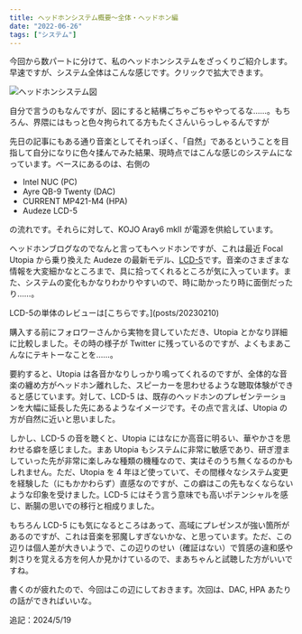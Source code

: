 ```yaml
---
title: ヘッドホンシステム概要〜全体・ヘッドホン編
date: "2022-06-26"
tags: ["システム"]
---
```


今回から数パートに分けて、私のヘッドホンシステムをざっくりご紹介します。早速ですが、システム全体はこんな感じです。クリックで拡大できます。

![ヘッドホンシステム図](/images/posts/20220626_headphone_system.png)

自分で言うのもなんですが、図にすると結構ごちゃごちゃやってるな……。もちろん、界隈にはもっと色々拘られてる方もたくさんいらっしゃるんですが

先日の記事にもある通り音楽としてそれっぽく、「自然」であるということを目指して自分になりに色々揉んでみた結果、現時点ではこんな感じのシステムになっています。ベースにあるのは、右側の

- Intel NUC (PC)
- Ayre QB-9 Twenty (DAC)
- CURRENT MP421-M4 (HPA)
- Audeze LCD-5

の流れです。それらに対して、KOJO Aray6 mkII が電源を供給しています。

ヘッドホンブログなのでなんと言ってもヘッドホンですが、これは最近 Focal Utopia から乗り換えた Audeze の最新モデル、[LCD-5](https://www.audeze.com/products/lcd-5)です。音楽のさまざまな情報を大変細かなところまで、具に拾ってくれるところが気に入っています。また、システムの変化もかなりわかりやすいので、時に助かったり時に面倒だったり……。

<Info>
  <p>LCD-5の単体のレビューは[こちらです。](posts/20230210)</p>
</Info>

購入する前にフォロワーさんから実物を貸していただき、Utopia とかなり詳細に比較しました。その時の様子が Twitter に残っているのですが、よくもまあこんなにテキトーなことを……。

要約すると、Utopia は各音かなりしっかり鳴ってくれるのですが、全体的な音楽の纏め方がヘッドホン離れした、スピーカーを思わせるような聴取体験ができると感じています。対して、LCD-5 は、既存のヘッドホンのプレゼンテーションを大幅に延長した先にあるようなイメージです。その点で言えば、Utopia の方が自然に近いと思いました。

しかし、LCD-5 の音を聴くと、Utopia にはなにか高音に明るい、華やかさを思わせる癖を感じました。まあ Utopia もシステムに非常に敏感であり、研ぎ澄ましていった先が非常に楽しみな種類の機種なので、実はそのうち無くなるのかもしれません。ただ、Utopia を 4 年ほど使っていて、その間様々なシステム変更を経験した（にもかかわらず）直感なのですが、この癖はこの先もなくならないような印象を受けました。LCD-5 にはそう言う意味でも高いポテンシャルを感じ、断腸の思いでの移行と相成りました。

もちろん LCD-5 にも気になるところはあって、高域にプレゼンスが強い箇所があるのですが、これは音楽を邪魔しすぎないかな、と思っています。ただ、この辺りは個人差が大きいようで、この辺りのせい（確証はない）で質感の違和感や刺さりを覚える方を何人か見かけているので、まあちゃんと試聴した方がいいですね。

書くのが疲れたので、今回はこの辺にしておきます。次回は、DAC, HPA あたりの話ができればいいな。

<Postscript>追記：2024/5/19</Postscript>

